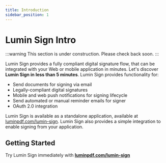 ```yaml
---
title: Introduction
sidebar_position: 1
---
```


# Lumin Sign Intro

:::warning
This section is under construction. Please check back soon.
:::

Lumin Sign provides a fully compliant digital signature flow, that can be integrated with your Web or mobile application in minutes. Let's discover **Lumin Sign in less than 5 minutes**. Lumin Sign provides functionality for:

* Send documents for signing via email
* Legally-compliant digital signatures
* Mobile and web push notifications for signing lifecycle
* Send automated or manual reminder emails for signer
* OAuth 2.0 integration

Lumin Sign is available as a standalone application, available at [luminpdf.com/lumin-sign](https://www.luminpdf.com/lumin-sign/). Lumin Sign also provides a simple integration to enable signing from your application.

## Getting Started

Try Lumin Sign immediately with **[luminpdf.com/lumin-sign](https://www.luminpdf.com/lumin-sign/)**
